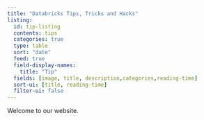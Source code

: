 ```yaml
---
title: "Databricks Tips, Tricks and Hacks"
listing:
  id: tip-listing
  contents: tips
  categories: true
  type: table
  sort: "date"
  feed: true
  field-display-names:
    title: "Tip"
  fields: [image, title, description,categories,reading-time]
  sort-ui: [title, reading-time]
  filter-ui: false
---
```


Welcome to our website.

:::{#tip-listing}
:::
